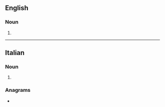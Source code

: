 ==English==

===Noun===
{{head|en|noun form}}

# {{plural of|en|tramezzino}}

----

==Italian==

===Noun===
{{head|it|noun form|g=m}}

# {{plural of|it|tramezzino}}

===Anagrams===
* {{l|it|intramezzi}}